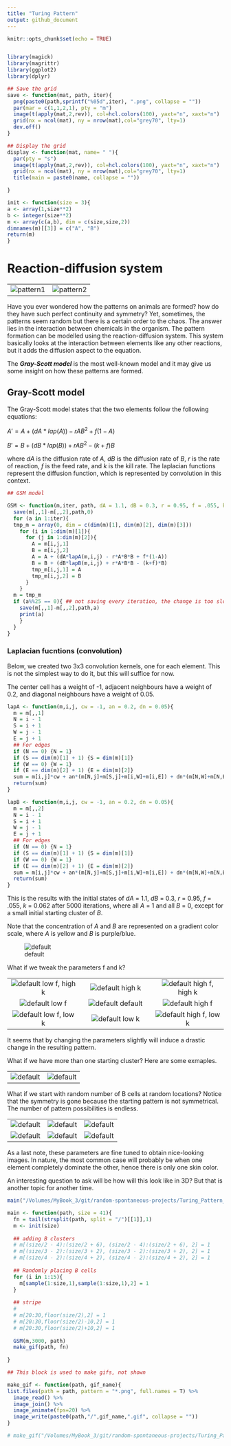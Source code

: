 ```yaml
---
title: "Turing Pattern"
output: github_document
---
```


```r
knitr::opts_chunk$set(echo = TRUE)


library(magick)
library(magrittr)
library(ggplot2)
library(dplyr)
```


```r
## Save the grid
save <- function(mat, path, iter){
  png(paste0(path,sprintf("%05d",iter), ".png", collapse = ""))
  par(mar = c(1,1,2,1), pty = "m") 
  image(t(apply(mat,2,rev)), col=hcl.colors(100), yaxt="n", xaxt="n")
  grid(nx = ncol(mat), ny = nrow(mat),col="grey70", lty=1)
  dev.off()
}
```

```r
## Display the grid
display <- function(mat, name= " "){
  par(pty = "s") 
  image(t(apply(mat,2,rev)), col=hcl.colors(100), yaxt="n", xaxt="n")
  grid(nx = ncol(mat), ny = nrow(mat),col="grey70", lty=1)
  title(main = paste0(name, collapse = ""))

}
```

```r
init <- function(size = 3){
a <- array(1,size**2)
b <- integer(size**2)
m <- array(c(a,b), dim = c(size,size,2))
dimnames(m)[[3]] = c("A", "B")
return(m)
}
```


# Reaction-diffusion system
| | | 
| :---: | :---: |
|![pattern1](https://www.theinside.com/blog/wp-content/uploads/2021/05/01561732-e1586269333634.jpg) | ![pattern2](https://render.fineartamerica.com/images/images-profile-flow/400/images-medium-large-5/map-pufferfish-eye-scubazooscience-photo-library.jpg) |

Have you ever wondered how the patterns on animals are formed? how do they have such perfect continuity and symmetry? Yet, sometimes, the patterns seem random but there is a certain order to the chaos. The answer lies in the interaction between chemicals in the organism. The pattern formation can be modelled using the reaction-diffusion system. This system basically looks at the interaction between elements like any other reactions, but it adds the diffusion aspect to the equation.

The ***Gray-Scott model*** is the most well-known model and it may give us some insight on how these patterns are formed.

## Gray-Scott model

The Gray-Scott model states that the two elements follow the following equations: 

$A' = A + (dA * lap(A)) - rAB^2 + f(1-A)$

$B' = B + (dB * lap(B)) + rAB^2 - (k+f)B$

where $dA$ is the diffusion rate of $A$, $dB$ is the diffusion rate of $B$, $r$ is the rate of reaction, $f$ is the feed rate, and $k$ is the kill rate. The laplacian functions represent the diffusion function, which is represented by convolution in this context.



```r
## GSM model

GSM <- function(m,iter, path, dA = 1.1, dB = 0.3, r = 0.95, f = .055, k = 0.062){
  save(m[,,1]-m[,,2],path,0)
  for (a in 1:iter){
  tmp_m = array(0, dim = c(dim(m)[1], dim(m)[2], dim(m)[3]))
    for (i in 1:dim(m)[1]){
      for (j in 1:dim(m)[2]){
        A = m[i,j,1]
        B = m[i,j,2]
        A = A + (dA*lapA(m,i,j) - r*A*B*B + f*(1-A))
        B = B + (dB*lapB(m,i,j) + r*A*B*B - (k+f)*B)
        tmp_m[i,j,1] = A
        tmp_m[i,j,2] = B
      }
    }
  m = tmp_m
  if (a%%25 == 0){ ## not saving every iteration, the change is too slow
    save(m[,,1]-m[,,2],path,a)
    print(a)
    }
  }
}

```


### Laplacian fucntions (convolution)

Below, we created two 3x3 convolution kernels, one for each element. This is not the simplest way to do it, but this will suffice for now.

The center cell has a weight of -1, adjacent neighbours have a weight of 0.2, and diagonal neighbours have a weight of 0.05.

```r
lapA <- function(m,i,j, cw = -1, an = 0.2, dn = 0.05){
  m = m[,,1]
  N = i - 1
  S = i + 1
  W = j - 1
  E = j + 1
  ## For edges
  if (N == 0) {N = 1}
  if (S == dim(m)[1] + 1) {S = dim(m)[1]}
  if (W == 0) {W = 1} 
  if (E == dim(m)[2] + 1) {E = dim(m)[2]}
  sum = m[i,j]*cw + an*(m[N,j]+m[S,j]+m[i,W]+m[i,E]) + dn*(m[N,W]+m[N,E]+m[S,W]+m[S,E])
  return(sum)
}

lapB <- function(m,i,j, cw = -1, an = 0.2, dn = 0.05){
  m = m[,,2]
  N = i - 1
  S = i + 1
  W = j - 1
  E = j + 1
  ## For edges
  if (N == 0) {N = 1}
  if (S == dim(m)[1] + 1) {S = dim(m)[1]}
  if (W == 0) {W = 1} 
  if (E == dim(m)[2] + 1) {E = dim(m)[2]}
  sum = m[i,j]*cw + an*(m[N,j]+m[S,j]+m[i,W]+m[i,E]) + dn*(m[N,W]+m[N,E]+m[S,W]+m[S,E])
  return(sum)
}
```

This is the results with the initial states of $dA$ = 1.1, $dB$ = 0.3, $r$ = 0.95, $f$ = .055, $k$ = 0.062 after 5000 iterations, where all $A$ = 1 and all $B$ = 0, except for a small initial starting cluster of $B$.

Note that the concentration of $A$ and $B$ are represented on a gradient color scale, where $A$ is yellow and $B$ is purple/blue.

![default](Turing_Pattern_files/gifs/default.gif)

What if we tweak the parameters f and k?

||||
| :---: | :---: | :---: |
|![default](Turing_Pattern_files/gifs/low_f_high_k.gif) low f, high k|![default](Turing_Pattern_files/gifs/high_k.gif) high k|![default](Turing_Pattern_files/gifs/high_f_high_k.gif) high f, high k|
|![default](Turing_Pattern_files/gifs/low_f.gif) low f|![default](Turing_Pattern_files/gifs/default.gif) default|![default](Turing_Pattern_files/gifs/high_f.gif) high f|
|![default](Turing_Pattern_files/gifs/low_f_low_k.gif) low f, low k|![default](Turing_Pattern_files/gifs/low_k.gif) low k|![default](Turing_Pattern_files/gifs/high_f_low_k.gif) high f, low k|

It seems that by changing the parameters slightly will induce a drastic change in the resulting pattern.

What if we have more than one starting cluster? Here are some exmaples.

| | | 
| :---: | :---: | 
| ![default](Turing_Pattern_files/gifs/spots_3.gif) | ![default](Turing_Pattern_files/gifs/stripe.gif)

What if we start with random number of B cells at random locations? Notice that the symmetry is gone because the starting pattern is not symmetrical. The number of pattern possibilities is endless.

| | | |
| :---: | :---: | :---: |
| ![default](Turing_Pattern_files/gifs/random_1.gif) | ![default](Turing_Pattern_files/gifs/random_2.gif) | ![default](Turing_Pattern_files/gifs/random_3.gif) |
| ![default](Turing_Pattern_files/gifs/random_4.gif) | ![default](Turing_Pattern_files/gifs/random_5.gif) | ![default](Turing_Pattern_files/gifs/random_6.gif) |

As a last note, these parameters are fine tuned to obtain nice-looking images. In nature, the most common case will probably be when one element completely dominate the other, hence there is only one skin color.

An interesting question to ask will be how will this look like in 3D? But that is another topic for another time.


```r
main("/Volumes/MyBook_3/git/random-spontaneous-projects/Turing_Pattern_files/random_6/") 
```

```r

main <- function(path, size = 41){
  fn = tail(strsplit(path, split = "/")[[1]],1)
  m <- init(size)
  
  ## adding B clusters
  # m[(size/2 - 4):(size/2 + 6), (size/2 - 4):(size/2 + 6), 2] = 1
  # m[(size/3 - 2):(size/3 + 2), (size/3 - 2):(size/3 + 2), 2] = 1
  # m[(size/4 - 2):(size/4 + 2), (size/4 - 2):(size/4 + 2), 2] = 1
  
  ## Randomly placing B cells
  for (i in 1:15){
    m[sample(1:size,1),sample(1:size,1),2] = 1
  }
  
  ## stripe
  # 
  # m[20:30,floor(size/2),2] = 1
  # m[20:30,floor(size/2)-10,2] = 1
  # m[20:30,floor(size/2)+10,2] = 1
  
  GSM(m,3000, path)
  make_gif(path, fn)
  
}
```

```r
## This block is used to make gifs, not shown

make_gif <- function(path, gif_name){
list.files(path = path, pattern = "*.png", full.names = T) %>%
  image_read() %>%
  image_join() %>%
  image_animate(fps=20) %>%
  image_write(paste0(path,"/",gif_name,".gif", collapse = ""))
}

# make_gif("/Volumes/MyBook_3/git/random-spontaneous-projects/Turing_Pattern_files/spots_2/", "spots_2")

```






